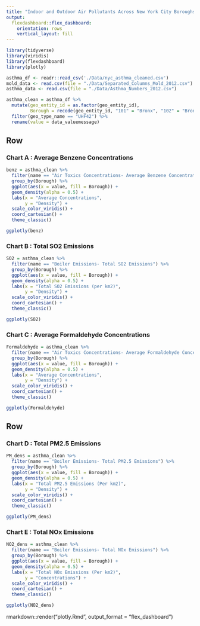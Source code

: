 ```yaml
---
title: "Indoor and Outdoor Air Pollutants Across New York City Boroughs"
output:
  flexdashboard::flex_dashboard:
    orientation: rows
    vertical_layout: fill
---
```


```r
library(tidyverse)
library(viridis)
library(flexdashboard)
library(plotly)

asthma_df <- readr::read_csv('./Data/nyc_asthma_cleaned.csv')
mold_data <- read.csv(file = "./Data/Separated_Columns_Mold_2012.csv")
asthma_data <- read.csv(file = "./Data/Asthma_Numbers_2012.csv")

asthma_clean = asthma_df %>%
  mutate(geo_entity_id = as.factor(geo_entity_id),
         Borough = recode(geo_entity_id, "101" = "Bronx", "102" = "Bronx", "103" = "Bronx", "104" = "Bronx", "105" = "Bronx", "106" = "Bronx", "107" = "Bronx", "201" = "Brooklyn", "202" = "Brooklyn", "203" = "Brooklyn", "204" = "Brooklyn", "205" = "Brooklyn", "206" = "Brooklyn", "207" = "Brooklyn", "208" = "Brooklyn", "209" = "Brooklyn", "210" = "Brooklyn", "211" = "Brooklyn", "301" = "Manhattan", "302" = "Manhattan", "303" = "Manhattan", "304" = "Manhattan", "305" = "Manhattan", "306" = "Manhattan", "307" = "Manhattan", "308" = "Manhattan", "309" = "Manhattan", "310" = "Manhattan", "401" = "Queens", "402" = "Queens", "403" = "Queens", "404" = "Queens", "405" = "Queens", "406" = "Queens", "407" = "Queens", "408" = "Queens", "409" = "Queens", "410" = "Queens", "501" = "Staten Island", "502" = "Staten Island", "503" = "Staten Island", "504" = "Staten Island")) %>%
  filter(geo_type_name == "UHF42") %>%
  rename(value = data_valuemessage)

```

Row {data-width=650}
-----------------------------------------------------------------------

### Chart A : Average Benzene Concentrations

```r
benz = asthma_clean %>% 
  filter(name == "Air Toxics Concentrations- Average Benzene Concentrations") %>%
  group_by(Borough) %>%
  ggplot(aes(x = value, fill = Borough)) +
  geom_density(alpha = 0.5) +
  labs(x = "Average Concentrations",
       y = "Density") + 
  scale_color_viridis() +
  coord_cartesian() +
  theme_classic()

ggplotly(benz)
```

### Chart B : Total SO2 Emissions 

```r
SO2 = asthma_clean %>% 
  filter(name == "Boiler Emissions- Total SO2 Emissions") %>%
  group_by(Borough) %>%
  ggplot(aes(x = value, fill = Borough)) +
  geom_density(alpha = 0.5) +
  labs(x = "Total SO2 Emissions (per km2)",
       y = "Density") + 
  scale_color_viridis() +
  coord_cartesian() +
  theme_classic()

ggplotly(SO2)
```

### Chart C : Average Formaldehyde Concentrations

```r
Formaldehyde = asthma_clean %>% 
  filter(name == "Air Toxics Concentrations- Average Formaldehyde Concentrations") %>%
  group_by(Borough) %>%
  ggplot(aes(x = value, fill = Borough)) +
  geom_density(alpha = 0.5) + 
  labs(x = "Average Concentrations",
       y = "Density") + 
  scale_color_viridis() +
  coord_cartesian() +
  theme_classic()

ggplotly(Formaldehyde)
```

Row {data-width=650}
-----------------------------------------------------------------------

### Chart D : Total PM2.5 Emissions

```r
PM_dens = asthma_clean %>% 
  filter(name == "Boiler Emissions- Total PM2.5 Emissions") %>%
  group_by(Borough) %>%
  ggplot(aes(x = value, fill = Borough)) +
  geom_density(alpha = 0.5) +
  labs(x = "Total PM2.5 Emissions (Per km2)",
       y = "Density") + 
  scale_color_viridis() +
  coord_cartesian() +
  theme_classic()

ggplotly(PM_dens)
```

### Chart E : Total NOx Emissions

```r
NO2_dens = asthma_clean %>% 
  filter(name == "Boiler Emissions- Total NOx Emissions") %>%
  group_by(Borough) %>%
  ggplot(aes(x = value, fill = Borough)) +
  geom_density(alpha = 0.5) +
  labs(x = "Total NOx Emissions (Per km2)",
       y = "Concentrations") + 
  scale_color_viridis() +
  coord_cartesian() +
  theme_classic()

ggplotly(NO2_dens)
```

rmarkdown::render("plotly.Rmd", output_format = "flex_dashboard")
